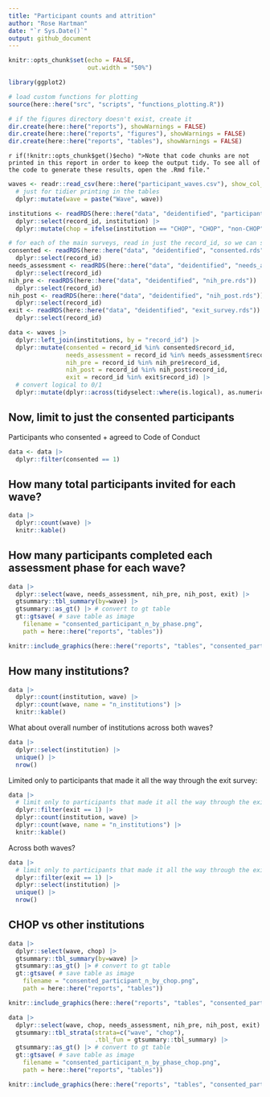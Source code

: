 ```yaml
---
title: "Participant counts and attrition"
author: "Rose Hartman"
date: "`r Sys.Date()`"
output: github_document
---
```


```r
knitr::opts_chunk$set(echo = FALSE,
                      out.width = "50%")

library(ggplot2)

# load custom functions for plotting
source(here::here("src", "scripts", "functions_plotting.R"))

# if the figures directory doesn't exist, create it
dir.create(here::here("reports"), showWarnings = FALSE)
dir.create(here::here("reports", "figures"), showWarnings = FALSE)
dir.create(here::here("reports", "tables"), showWarnings = FALSE)
```

`r if(!knitr::opts_chunk$get()$echo) ">Note that code chunks are not printed in this report in order to keep the output tidy. To see all of the code to generate these results, open the .Rmd file."`


```r
waves <- readr::read_csv(here::here("participant_waves.csv"), show_col_types = FALSE) |> 
  # just for tidier printing in the tables
  dplyr::mutate(wave = paste("Wave", wave))

institutions <- readRDS(here::here("data", "deidentified", "participant_geocodes.rds")) |> 
  dplyr::select(record_id, institution) |> 
  dplyr::mutate(chop = ifelse(institution == "CHOP", "CHOP", "non-CHOP"))

# for each of the main surveys, read in just the record_id, so we can see who we have data for
consented <- readRDS(here::here("data", "deidentified", "consented.rds")) |> 
  dplyr::select(record_id)
needs_assessment <- readRDS(here::here("data", "deidentified", "needs_assessment.rds")) |> 
  dplyr::select(record_id)
nih_pre <- readRDS(here::here("data", "deidentified", "nih_pre.rds")) |> 
  dplyr::select(record_id)
nih_post <- readRDS(here::here("data", "deidentified", "nih_post.rds")) |> 
  dplyr::select(record_id)
exit <- readRDS(here::here("data", "deidentified", "exit_survey.rds")) |> 
  dplyr::select(record_id)
```

```r
data <- waves |> 
  dplyr::left_join(institutions, by = "record_id") |> 
  dplyr::mutate(consented = record_id %in% consented$record_id,
                needs_assessment = record_id %in% needs_assessment$record_id,
                nih_pre = record_id %in% nih_pre$record_id,
                nih_post = record_id %in% nih_post$record_id,
                exit = record_id %in% exit$record_id) |> 
  # convert logical to 0/1
  dplyr::mutate(dplyr::across(tidyselect::where(is.logical), as.numeric))
```

## Now, limit to just the consented participants 

Participants who consented + agreed to Code of Conduct

```r
data <- data |>
  dplyr::filter(consented == 1)
```

## How many total participants invited for each wave?

```r
data |> 
  dplyr::count(wave) |> 
  knitr::kable()
```

## How many participants completed each assessment phase for each wave?

```r
data |> 
  dplyr::select(wave, needs_assessment, nih_pre, nih_post, exit) |> 
  gtsummary::tbl_summary(by=wave) |>   
  gtsummary::as_gt() |> # convert to gt table
  gt::gtsave( # save table as image
    filename = "consented_participant_n_by_phase.png",
    path = here::here("reports", "tables"))

knitr::include_graphics(here::here("reports", "tables", "consented_participant_n_by_phase.png"))
```

## How many institutions?

```r
data |> 
  dplyr::count(institution, wave) |> 
  dplyr::count(wave, name = "n_institutions") |> 
  knitr::kable()
```

What about overall number of institutions across both waves?

```r
data |> 
  dplyr::select(institution) |>
  unique() |>
  nrow()
```

Limited only to participants that made it all the way through the exit survey:

```r
data |> 
  # limit only to participants that made it all the way through the exit survey
  dplyr::filter(exit == 1) |> 
  dplyr::count(institution, wave) |> 
  dplyr::count(wave, name = "n_institutions") |> 
  knitr::kable()
```

Across both waves?

```r
data |> 
  # limit only to participants that made it all the way through the exit survey
  dplyr::filter(exit == 1) |> 
  dplyr::select(institution) |>
  unique() |>
  nrow()
```


## CHOP vs other institutions

```r
data |> 
  dplyr::select(wave, chop) |> 
  gtsummary::tbl_summary(by=wave) |>   
  gtsummary::as_gt() |> # convert to gt table
  gt::gtsave( # save table as image
    filename = "consented_participant_n_by_chop.png",
    path = here::here("reports", "tables"))

knitr::include_graphics(here::here("reports", "tables", "consented_participant_n_by_chop.png"))
```

```r
data |> 
  dplyr::select(wave, chop, needs_assessment, nih_pre, nih_post, exit) |> 
  gtsummary::tbl_strata(strata=c("wave", "chop"),
                        .tbl_fun = gtsummary::tbl_summary) |>   
  gtsummary::as_gt() |> # convert to gt table
  gt::gtsave( # save table as image
    filename = "consented_participant_n_by_phase_chop.png",
    path = here::here("reports", "tables"))

knitr::include_graphics(here::here("reports", "tables", "consented_participant_n_by_phase_chop.png"))
```
